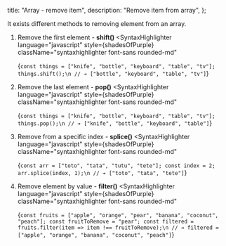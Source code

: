 
  title: "Array - remove item",
  description: "Remove item from array",
};


It exists different methods to removing element from an array.

1. Remove the first element - **shift()**
   <SyntaxHighlighter
     language="javascript"
     style={shadesOfPurple}
     className="syntaxhighlighter font-sans rounded-md"
   >
     {`const things = ["knife", "bottle", "keyboard", "table", "tv"];
things.shift();\n
// ➔ ["bottle", "keyboard", "table", "tv"]`}
   </SyntaxHighlighter>

2. Remove the last element - **pop()**
   <SyntaxHighlighter
     language="javascript"
     style={shadesOfPurple}
     className="syntaxhighlighter font-sans rounded-md"
   >
     {`const things = ["knife", "bottle", "keyboard", "table", "tv"];
things.pop();\n
// ➔ ["knife", "bottle", "keyboard", "table"]`}
   </SyntaxHighlighter>

3. Remove from a specific index - **splice()**
   <SyntaxHighlighter
     language="javascript"
     style={shadesOfPurple}
     className="syntaxhighlighter font-sans rounded-md"
   >
     {`const arr = ["toto", "tata", "tutu", "tete"];
const index = 2;
arr.splice(index, 1);\n
// ➔ ["toto", "tata", "tete"]`}
   </SyntaxHighlighter>

4. Remove element by value - **filter()**
   <SyntaxHighlighter
     language="javascript"
     style={shadesOfPurple}
     className="syntaxhighlighter font-sans rounded-md"
   >
     {`const fruits = ["apple", "orange", "pear", "banana", "coconut", "peach"];
const fruitToRemove = "pear";
const filtered = fruits.filter(item => item !== fruitToRemove);\n
// ➔ filtered = ["apple", "orange", "banana", "coconut", "peach"]`}
   </SyntaxHighlighter>
